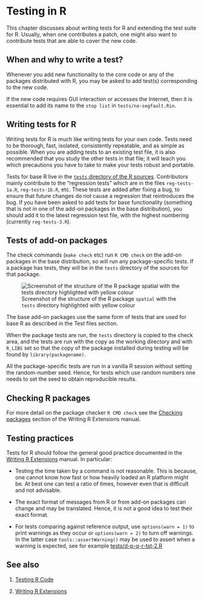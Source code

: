 # Testing in R {#TestR}

This chapter discusses about writing tests for R and extending the test suite for R. Usually, when one contributes a patch, one might also want to contribute tests that are able to cover the new code.

## When and why to write a test?

Whenever you add new functionality to the core code or any of the packages distributed with R, you may be asked to add test(s) corresponding to the new code. 

If the new code requires GUI interaction or accesses the Internet, then it is essential to add its name to the `stop list` in `tests/no-segfault.Rin`.

## Writing tests for R

Writing tests for R is much like writing tests for your own code. Tests need to be thorough, fast, isolated, consistently repeatable, and as simple as possible. When you are adding tests to an existing test file, it is also recommended that you study the other tests in that file; it will teach you which precautions you have to take to make your tests robust and portable. 

Tests for base R live in the [`tests` directory of the R sources](https://svn.r-project.org/R/trunk/tests/). Contributors mainly contribute to the "regression tests" which are in the files `reg-tests-1a.R`, `reg-tests-1b.R`,  etc. These tests are added after fixing a bug, to ensure that future changes do not cause a regression that reintroduces the bug. If you have been asked to add tests for base functionality (something that is not in one of the add-on packages in the base distribution), you should add it to the latest regression test file, with the highest numbering (currently `reg-tests-3.R`). 

 
## Tests of add-on packages

The check commands (`make check` etc) run `R CMD check` on the add-on packages in the base distribution, so will run any package-specific tests. If a package has tests, they will be in the `tests` directory of the sources for that package.

![Screenshot of the structure of the R package `spatial` with the `tests` directory highlighted with yellow colour](img/structure-spatial.png)

The base add-on packages use the same form of tests that are used for base R as described in the [Test files]{#test-files} section.

When the package tests are run, the `tests` directory is copied to the check area, and the tests are run with the copy as the working directory and with `R_LIBS` set so that the copy of the package installed during testing will be found by `library(packagename)`.

All the package-specific tests are run in a vanilla R session without setting the random-number seed. Hence, for tests which use random numbers one needs to set the seed to obtain reproducible results.

## Checking R packages

For more detail on the package checker `R CMD check` see the [Checking packages](https://cran.r-project.org/doc/manuals/r-devel/R-exts.html#Checking-packages-1) section of the Writing R Extensions manual.

## Testing practices

Tests for R should follow the general good practice documented in the [Writing R Extensions](https://cran.r-project.org/doc/manuals/r-devel/R-exts.html) manual. In particular:

- Testing the time taken by a command is not reasonable. This is because, one cannot know how fast or how heavily loaded an R platform might be. At best one can test a ratio of times, however even that is difficult and not advisable.

- The exact format of messages from R or from add-on packages can change and may be translated. Hence, it is not a good idea to test their exact format.

- For tests comparing against reference output, use `options(warn = 1)` to print warnings as they occur or `options(warn = 2)` to turn off warnings. In the latter case `tools::assertWarning()` may be used to assert when a warning is expected, see for example [tests/d-p-q-r-tst-2.R](https://svn.r-project.org/R/trunk/tests/d-p-q-r-tests.R)

## See also

1. [Testing R Code](https://cran.r-project.org/doc/manuals/r-release/R-ints.html#Testing-R-code)

2. [Writing R Extensions](https://cran.r-project.org/doc/manuals/r-release/R-exts.html)
